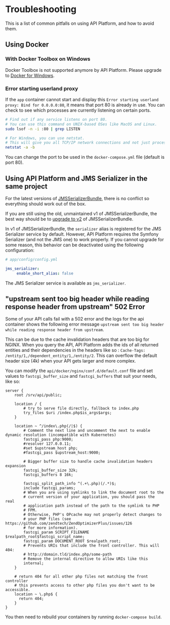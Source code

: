 # Troubleshooting

This is a list of common pitfalls on using API Platform, and how to avoid them.

## Using Docker

### With Docker Toolbox on Windows

Docker Toolbox is not supported anymore by API Platform. Please upgrade to [Docker for Windows](https://www.docker.com/docker-windows).

### Error starting userland proxy

If the `app` container cannot start and display this `Error starting userland proxy: Bind for 0.0.0.0:80`, it means that port 80 is already in use. You can check to see which processes are currently listening on certain ports.

```bash
# Find out if any service listens on port 80.
# You can use this command on UNIX-based OSes like MacOS and Linux.
sudo lsof -n -i :80 | grep LISTEN

# For Windows, you can use netstat.
# This will give you all TCP/IP network connections and not just processes listening to port 80.
netstat -a -b
```

You can change the port to be used in the `docker-compose.yml` file (default is port 80).

## Using API Platform and JMS Serializer in the same project

For the latest versions of [JMSSerializerBundle](http://jmsyst.com/bundles/JMSSerializerBundle), there is no conflict so everything should work out of the box.

If you are still using the old, unmaintained v1 of JMSSerializerBundle, the best way should be to [upgrade to v2](https://github.com/schmittjoh/JMSSerializerBundle/blob/2.4.2/UPGRADING.md#upgrading-from-1x-to-20) of JMSSerializerBundle.

In v1 of JMSSerializerBundle, the `serializer` alias is registered for the JMS Serializer service by default. However, API Platform requires the Symfony Serializer (and not the JMS one) to work properly. If you cannot upgrade for some reason, this behavior can be deactivated using the following configuration:

```yaml
# app/config/config.yml

jms_serializer:
     enable_short_alias: false
```

The JMS Serializer service is available as `jms_serializer`.

## "upstream sent too big header while reading response header from upstream" 502 Error

Some of your API calls fail with a 502 error and the logs for the api container shows the following error message `upstream sent too big header while reading response header from upstream`.

This can be due to the cache invalidation headers that are too big for NGINX. When you query the API, API Platform adds the ids of all returned entities and their dependencies in the headers like so : `Cache-Tags: /entity/1,/dependent_entity/1,/entity/2`. This can overflow the default header size (4k) when your API gets larger and more complex.

You can modify the `api/docker/nginx/conf.d/default.conf` file and set values to `fastcgi_buffer_size` and `fastcgi_buffers` that suit your needs, like so:

```
server {
    root /srv/api/public;

    location / {
        # try to serve file directly, fallback to index.php
        try_files $uri /index.php$is_args$args;
    }

    location ~ ^/index\.php(/|$) {
        # Comment the next line and uncomment the next to enable dynamic resolution (incompatible with Kubernetes)
        fastcgi_pass php:9000;
        #resolver 127.0.0.11;
        #set $upstream_host php;
        #fastcgi_pass $upstream_host:9000;

        # Bigger buffer size to handle cache invalidation headers expansion
        fastcgi_buffer_size 32k;
        fastcgi_buffers 8 16k;

        fastcgi_split_path_info ^(.+\.php)(/.*)$;
        include fastcgi_params;
        # When you are using symlinks to link the document root to the
        # current version of your application, you should pass the real
        # application path instead of the path to the symlink to PHP
        # FPM.
        # Otherwise, PHP's OPcache may not properly detect changes to
        # your PHP files (see https://github.com/zendtech/ZendOptimizerPlus/issues/126
        # for more information).
        fastcgi_param SCRIPT_FILENAME $realpath_root$fastcgi_script_name;
        fastcgi_param DOCUMENT_ROOT $realpath_root;
        # Prevents URIs that include the front controller. This will 404:
        # http://domain.tld/index.php/some-path
        # Remove the internal directive to allow URIs like this
        internal;
    }

    # return 404 for all other php files not matching the front controller
    # this prevents access to other php files you don't want to be accessible.
    location ~ \.php$ {
      return 404;
    }
}
```

You then need to rebuild your containers by running `docker-compose build`.
